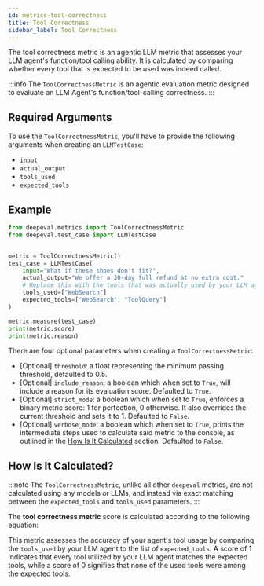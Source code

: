 ```yaml
---
id: metrics-tool-correctness
title: Tool Correctness
sidebar_label: Tool Correctness
---
```



The tool correctness metric is an agentic LLM metric that assesses your LLM agent's function/tool calling ability. It is calculated by comparing whether every tool that is expected to be used was indeed called.

:::info
The `ToolCorrectnessMetric` is an agentic evaluation metric designed to evaluate an LLM Agent's function/tool-calling correctness.
:::

## Required Arguments

To use the `ToolCorrectnessMetric`, you'll have to provide the following arguments when creating an `LLMTestCase`:

- `input`
- `actual_output`
- `tools_used`
- `expected_tools`

## Example

```python
from deepeval.metrics import ToolCorrectnessMetric
from deepeval.test_case import LLMTestCase


metric = ToolCorrectnessMetric()
test_case = LLMTestCase(
    input="What if these shoes don't fit?",
    actual_output="We offer a 30-day full refund at no extra cost."
    # Replace this with the tools that was actually used by your LLM agent
    tools_used=["WebSearch"]
    expected_tools=["WebSearch", "ToolQuery"]
)

metric.measure(test_case)
print(metric.score)
print(metric.reason)
```

There are four optional parameters when creating a `ToolCorrectnessMetric`:

- [Optional] `threshold`: a float representing the minimum passing threshold, defaulted to 0.5.
- [Optional] `include_reason`: a boolean which when set to `True`, will include a reason for its evaluation score. Defaulted to `True`.
- [Optional] `strict_mode`: a boolean which when set to `True`, enforces a binary metric score: 1 for perfection, 0 otherwise. It also overrides the current threshold and sets it to 1. Defaulted to `False`.
- [Optional] `verbose_mode`: a boolean which when set to `True`, prints the intermediate steps used to calculate said metric to the console, as outlined in the [How Is It Calculated](#how-is-it-calculated) section. Defaulted to `False`.

## How Is It Calculated?

:::note
The `ToolCorrectnessMetric`, unlike all other `deepeval` metrics, are not calculated using any models or LLMs, and instead via exact matching between the `expected_tools` and `tools_used` parameters.
:::

The **tool correctness metric** score is calculated according to the following equation:

<Equation
  formula="\text{Tool Correctness} = \frac{\text{Number of Correctly Used Tools}}{\text{Total Number of Tools Used}}
"
/>

This metric assesses the accuracy of your agent's tool usage by comparing the `tools_used` by your LLM agent to the list of `expected_tools`. A score of 1 indicates that every tool utilized by your LLM agent matches the expected tools, while a score of 0 signifies that none of the used tools were among the expected tools.
